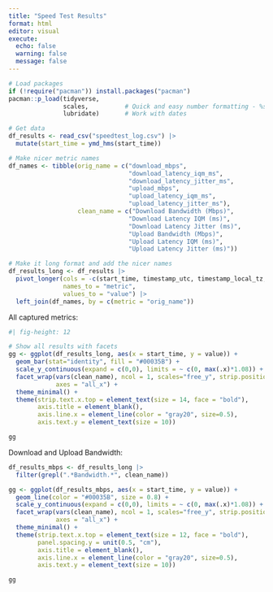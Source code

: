 ```yaml
---
title: "Speed Test Results"
format: html
editor: visual
execute: 
  echo: false
  warning: false
  message: false
---
```


```r

# Load packages
if (!require("pacman")) install.packages("pacman")
pacman::p_load(tidyverse,
               scales,          # Quick and easy number formatting - %s in cells
               lubridate)       # Work with dates

# Get data
df_results <- read_csv("speedtest_log.csv") |> 
  mutate(start_time = ymd_hms(start_time))

# Make nicer metric names
df_names <- tibble(orig_name = c("download_mbps",
                                 "download_latency_iqm_ms",
                                 "download_latency_jitter_ms",
                                 "upload_mbps",
                                 "upload_latency_iqm_ms",
                                 "upload_latency_jitter_ms"),
                   clean_name = c("Download Bandwidth (Mbps)",
                                 "Download Latency IQM (ms)",
                                 "Download Latency Jitter (ms)",
                                 "Upload Bandwidth (Mbps)",
                                 "Upload Latency IQM (ms)",
                                 "Upload Latency Jitter (ms)"))

# Make it long format and add the nicer names
df_results_long <- df_results |> 
  pivot_longer(cols = -c(start_time, timestamp_utc, timestamp_local_tz, local_tz, result.url),
               names_to = "metric",
               values_to = "value") |> 
  left_join(df_names, by = c(metric = "orig_name"))


```

All captured metrics:

```r
#| fig-height: 12

# Show all results with facets
gg <- ggplot(df_results_long, aes(x = start_time, y = value)) +
  geom_bar(stat="identity", fill = "#00035B") +
  scale_y_continuous(expand = c(0,0), limits = ~ c(0, max(.x)*1.08)) +
  facet_wrap(vars(clean_name), ncol = 1, scales="free_y", strip.position="top",
             axes = "all_x") +
  theme_minimal() +
  theme(strip.text.x.top = element_text(size = 14, face = "bold"),
        axis.title = element_blank(),
        axis.line.x = element_line(color = "gray20", size=0.5),
        axis.text.y = element_text(size = 10))

gg
```

Download and Upload Bandwidth:

```r

df_results_mbps <- df_results_long |> 
  filter(grepl(".*Bandwidth.*", clean_name))

gg <- ggplot(df_results_mbps, aes(x = start_time, y = value)) +
  geom_line(color = "#00035B", size = 0.8) +
  scale_y_continuous(expand = c(0,0), limits = ~ c(0, max(.x)*1.08)) +
  facet_wrap(vars(clean_name), ncol = 1, scales="free_y", strip.position="top",
             axes = "all_x") +
  theme_minimal() +
  theme(strip.text.x.top = element_text(size = 12, face = "bold"),
        panel.spacing.y = unit(0.5, "cm"),
        axis.title = element_blank(),
        axis.line.x = element_line(color = "gray20", size=0.5),
        axis.text.y = element_text(size = 10))

gg


```
